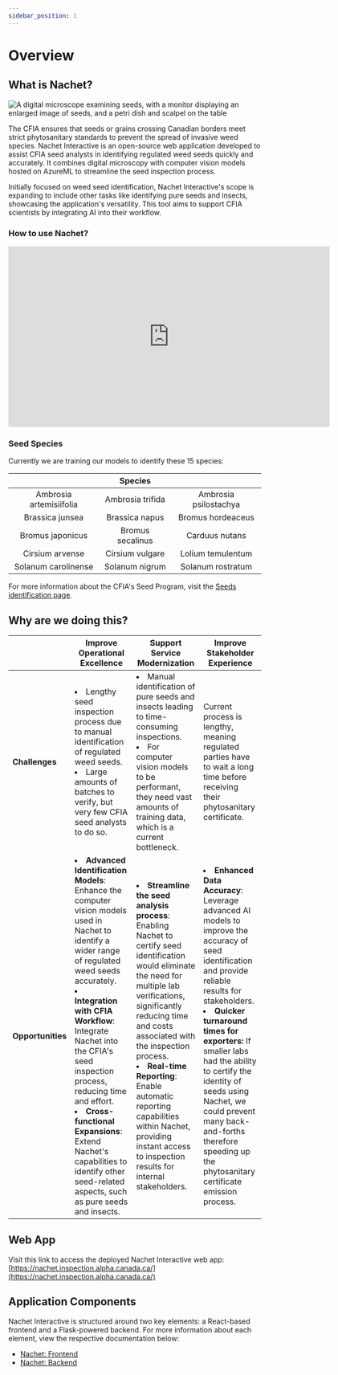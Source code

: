 ```yaml
---
sidebar_position: 1
---
```

# Overview

## What is Nachet?

![A digital microscope examining seeds, with a monitor displaying an
enlarged image of seeds, and a petri dish and scalpel on the
table](./nachet-img/nachet-1.png)

The CFIA ensures that seeds or grains crossing Canadian borders meet strict
phytosanitary standards to prevent the spread of invasive weed species. Nachet
Interactive is an open-source web application developed to assist CFIA seed
analysts in identifying regulated weed seeds quickly and accurately. It combines
digital microscopy with computer vision models hosted on AzureML to streamline
the seed inspection process.

Initially focused on weed seed identification, Nachet Interactive's scope is
expanding to include other tasks like identifying pure seeds and insects,
showcasing the application's versatility. This tool aims to support CFIA
scientists by integrating AI into their workflow.

### How to use Nachet?

<iframe src="https://136gc.sharepoint.com/sites/cfia-ai-lab/_layouts/15/embed.aspx?UniqueId=8d0a3b22-fc57-4cc1-abd2-60da796ad3db&embed=%7B%22hvm%22%3Atrue%2C%22ust%22%3Atrue%7D&referrer=StreamWebApp&referrerScenario=EmbedDialog.Create" width="640" height="360" frameborder="0" scrolling="no" allowfullscreen title="HowToUseNachet(ENGLISH).mp4"></iframe>

### Seed Species

Currently we are training our models to identify these 15 species:

| | **Species** | |
|:--:|:--:| :--:|
| Ambrosia artemisiifolia  | Ambrosia trifida |  Ambrosia psilostachya |
| Brassica junsea | Brassica napus | Bromus hordeaceus |
| Bromus japonicus | Bromus secalinus | Carduus nutans |
| Cirsium arvense | Cirsium vulgare | Lolium temulentum |
| Solanum carolinense | Solanum nigrum | Solanum rostratum |

For more information about the CFIA's Seed Program, visit the [Seeds
identification
page](https://inspection.canada.ca/en/plant-health/seeds/seed-testing-and-grading/seeds-identification).

## Why are we doing this?

|  | **Improve Operational Excellence** | **Support Service Modernization** | **Improve Stakeholder Experience** |
|--|--|--|--|
| **Challenges** | <li>Lengthy seed inspection process due to manual identification of regulated weed seeds. </li> <li>Large amounts of batches to verify, but very few CFIA seed analysts to do so. </li> | <li>Manual identification of pure seeds and insects leading to time-consuming inspections.</li> <li>For computer vision models to be performant, they need vast amounts of training data, which is a current bottleneck.</li> |  Current process is lengthy, meaning regulated parties have to wait a long time before receiving their phytosanitary certificate. |
| **Opportunities** | <li>**Advanced Identification Models**: Enhance the computer vision models used in Nachet to identify a wider range of regulated weed seeds accurately.</li><li>**Integration with CFIA Workflow**: Integrate Nachet into the CFIA's seed inspection process, reducing time and effort.</li><li>**Cross-functional Expansions**: Extend Nachet's capabilities to identify other seed-related aspects, such as pure seeds and insects. </li> | <li>**Streamline the seed analysis process**: Enabling Nachet to certify seed identification would eliminate the need for multiple lab verifications, significantly reducing time and costs associated with the inspection process. </li> <li>**Real-time Reporting**: Enable automatic reporting capabilities within Nachet, providing instant access to inspection results for internal stakeholders.</li> | <li>**Enhanced Data Accuracy**: Leverage advanced AI models to improve the accuracy of seed identification and provide reliable results for stakeholders.</li> <li>**Quicker turnaround times for exporters:** If smaller labs had the ability to certify the identity of seeds using Nachet, we could prevent many back-and-forths therefore speeding up the phytosanitary certificate emission process. </li> |

## Web App

Visit this link to access the deployed Nachet Interactive web app:
[https://nachet.inspection.alpha.canada.ca/](https://nachet.inspection.alpha.canada.ca/)

## Application Components

Nachet Interactive is structured around two key elements: a React-based frontend
and a Flask-powered backend. For more information about each element, view the
respective documentation below:

* [Nachet: Frontend](https://github.com/ai-cfia/nachet-frontend)
* [Nachet: Backend](https://github.com/ai-cfia/nachet-backend)
